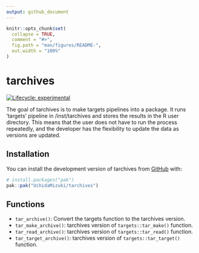 ```yaml
---
output: github_document
---
```


<!-- README.md is generated from README.Rmd. Please edit that file -->

```r
knitr::opts_chunk$set(
  collapse = TRUE,
  comment = "#>",
  fig.path = "man/figures/README-",
  out.width = "100%"
)
```

# tarchives

<!-- badges: start -->
[![Lifecycle: experimental](https://img.shields.io/badge/lifecycle-experimental-orange.svg)](https://lifecycle.r-lib.org/articles/stages.html#experimental)
<!-- badges: end -->

The goal of tarchives is to make targets pipelines into a package.
It runs 'targets' pipeline in /inst/tarchives and stores the results in the R user directory. 
This means that the user does not have to run the process repeatedly, and the developer has the flexibility to update the data as versions are updated.

## Installation

You can install the development version of tarchives from [GitHub](https://github.com/) with:

``` r
# install.packages("pak")
pak::pak("UchidaMizuki/tarchives")
```

## Functions

-   `tar_archive()`: Convert the targets function to the tarchives version.
-   `tar_make_archive()`: tarchives version of `targets::tar_make()` function.
-   `tar_read_archive()`: tarchives version of `targets::tar_read()` function.
-   `tar_target_archive()`: tarchives version of `targets::tar_target()` function.

